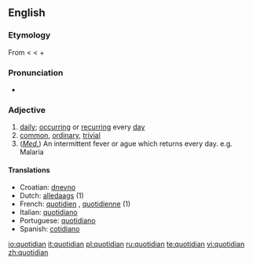 ==English==

===Etymology===
From {{L.}} {{term|quotidianus|quotīdiānus|daily|lang=la}} < {{term|quotidie|quotīdiē|every day|lang=la}} < {{term|quot||how many|lang=la}} + {{term|dies|diēs|day|lang=la}}

===Pronunciation===
*{{audio|en-us-quotidian.ogg|Audio (US)}}

===Adjective===
{{en-adj}}

# [[daily]]; [[occurring]] or [[recurring]] every [[day]]
# [[common]], [[ordinary]], [[trivial]]
# (''[[medical|Med.]]'') An intermittent fever or ague which returns every day. e.g. Malaria

====Translations====
*Croatian: [[dnevno]]
*Dutch: [[alledaags]] (1)
*French: [[quotidien]] {{m}}, [[quotidienne]] {{f}} (1)
*Italian: [[quotidiano]]
*Portuguese: [[quotidiano]]
*Spanish: [[cotidiano]]

[[io:quotidian]]
[[it:quotidian]]
[[pl:quotidian]]
[[ru:quotidian]]
[[te:quotidian]]
[[vi:quotidian]]
[[zh:quotidian]]